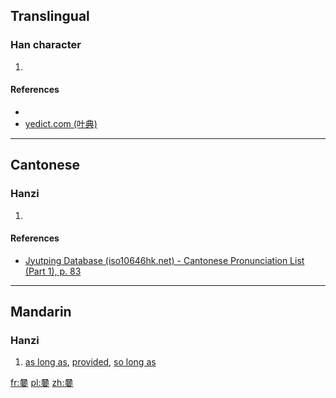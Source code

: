 ==Translingual==

===Han character===
{{Han char|rn=30|rad=口|as=11|sn=14|four=|canj=RCMWV|ids=⿱只要}}

# {{defn|lang=mul|sort=口11}}

====References====
* {{Han ref|kx=0206.201|hdz=10677.140|uh=5626|ud=22054}}
* [http://yedict.com/htm/56/5626.htm yedict.com (叶典)]

----

==Cantonese==

===Hanzi===
{{yue-hanzi|jyut=[[ziu3]]|y=jiu3}}

# {{defn|lang=yue|sort=口11}}

====References====
* [http://www.iso10646hk.net/jp/document/download.jsp Jyutping Database (iso10646hk.net) - Cantonese Pronunciation List (Part 1), p. 83]

----

==Mandarin==

===Hanzi===
{{cmn-hanzi|pin=[[jiào]] ([[jiao4]])|wg=chiao<sup>4</sup>}}

# {{context|dialectal|lang=cmn}} [[as long as]], [[provided]], [[so long as]]

[[fr:嘦]]
[[pl:嘦]]
[[zh:嘦]]